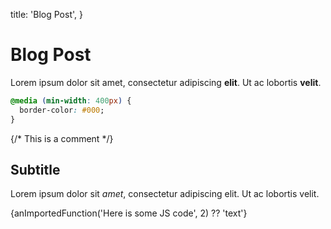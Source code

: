 
  title: 'Blog Post',
}

# Blog Post

Lorem ipsum dolor sit amet, consectetur adipiscing **elit**. Ut ac lobortis <b>velit</b>.

<!-- This is a comment -->

```css
@media (min-width: 400px) {
  border-color: #000;
}
```

<Component>
  {/* This is a comment */}
</Component>

## Subtitle

Lorem ipsum dolor sit _amet_, consectetur adipiscing elit. Ut ac lobortis velit.

{anImportedFunction('Here is some JS code', 2) ?? 'text'}
